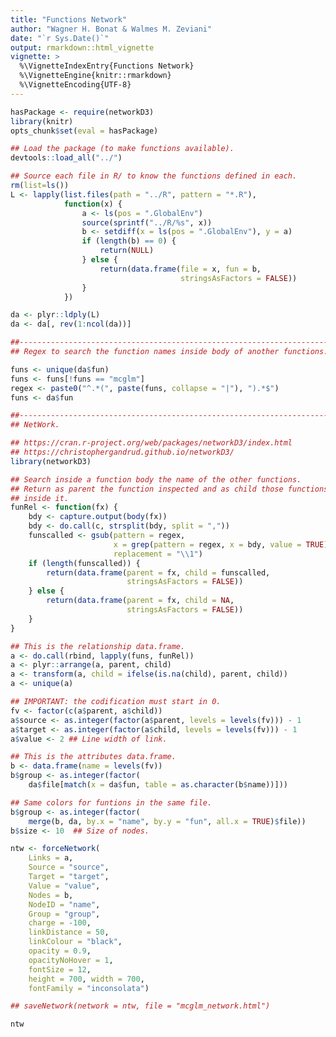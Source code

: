 ```yaml
---
title: "Functions Network"
author: "Wagner H. Bonat & Walmes M. Zeviani"
date: "`r Sys.Date()`"
output: rmarkdown::html_vignette
vignette: >
  %\VignetteIndexEntry{Functions Network}
  %\VignetteEngine{knitr::rmarkdown}
  %\VignetteEncoding{UTF-8}
---
```


```r
hasPackage <- require(networkD3)
library(knitr)
opts_chunk$set(eval = hasPackage)

```

```r
## Load the package (to make functions available).
devtools::load_all("../")

## Source each file in R/ to know the functions defined in each.
rm(list=ls())
L <- lapply(list.files(path = "../R", pattern = "*.R"),
            function(x) {
                a <- ls(pos = ".GlobalEnv")
                source(sprintf("../R/%s", x))
                b <- setdiff(x = ls(pos = ".GlobalEnv"), y = a)
                if (length(b) == 0) {
                    return(NULL)
                } else {
                    return(data.frame(file = x, fun = b,
                                      stringsAsFactors = FALSE))
                }
            })

da <- plyr::ldply(L)
da <- da[, rev(1:ncol(da))]

##----------------------------------------------------------------------
## Regex to search the function names inside body of another functions.

funs <- unique(da$fun)
funs <- funs[!funs == "mcglm"]
regex <- paste0("^.*(", paste(funs, collapse = "|"), ").*$")
funs <- da$fun

##----------------------------------------------------------------------
## NetWork.

## https://cran.r-project.org/web/packages/networkD3/index.html
## https://christophergandrud.github.io/networkD3/
library(networkD3)

## Search inside a function body the name of the other functions.
## Return as parent the function inspected and as child those functions
## inside it.
funRel <- function(fx) {
    bdy <- capture.output(body(fx))
    bdy <- do.call(c, strsplit(bdy, split = ","))
    funscalled <- gsub(pattern = regex,
                       x = grep(pattern = regex, x = bdy, value = TRUE),
                       replacement = "\\1")
    if (length(funscalled)) {
        return(data.frame(parent = fx, child = funscalled,
                          stringsAsFactors = FALSE))
    } else {
        return(data.frame(parent = fx, child = NA,
                          stringsAsFactors = FALSE))
    }
}

## This is the relationship data.frame.
a <- do.call(rbind, lapply(funs, funRel))
a <- plyr::arrange(a, parent, child)
a <- transform(a, child = ifelse(is.na(child), parent, child))
a <- unique(a)

## IMPORTANT: the codification must start in 0.
fv <- factor(c(a$parent, a$child))
a$source <- as.integer(factor(a$parent, levels = levels(fv))) - 1
a$target <- as.integer(factor(a$child, levels = levels(fv))) - 1
a$value <- 2 ## Line width of link.

## This is the attributes data.frame.
b <- data.frame(name = levels(fv))
b$group <- as.integer(factor(
    da$file[match(x = da$fun, table = as.character(b$name))]))

## Same colors for funtions in the same file.
b$group <- as.integer(factor(
    merge(b, da, by.x = "name", by.y = "fun", all.x = TRUE)$file))
b$size <- 10  ## Size of nodes.

ntw <- forceNetwork(
    Links = a,
    Source = "source",
    Target = "target",
    Value = "value",
    Nodes = b,
    NodeID = "name",
    Group = "group",
    charge = -100,
    linkDistance = 50,
    linkColour = "black",
    opacity = 0.9,
    opacityNoHover = 1,
    fontSize = 12,
    height = 700, width = 700,
    fontFamily = "inconsolata")

## saveNetwork(network = ntw, file = "mcglm_network.html")

ntw
```

